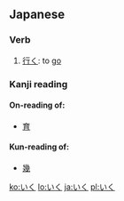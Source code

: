 ==Japanese==

===Verb===
{{ja-verb|h|rom=iku}}

# [[行く]]: to [[go]]

===Kanji reading===
{{ja-kanjireading|rom=iku}}

====On-reading of:====
* [[育]]

====Kun-reading of:====
* [[幾]]

[[ko:いく]]
[[lo:いく]]
[[ja:いく]]
[[pl:いく]]